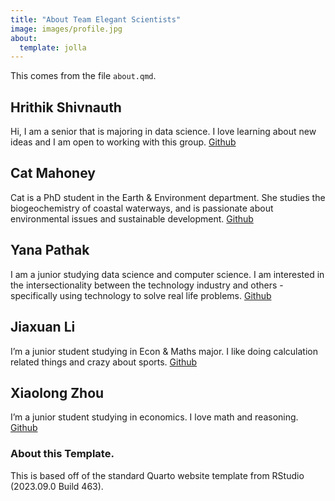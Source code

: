 ```yaml
---
title: "About Team Elegant Scientists"
image: images/profile.jpg
about:
  template: jolla
---
```



This comes from the file `about.qmd`.

## Hrithik Shivnauth 
Hi, I am a senior that is majoring in data science. I love learning about new ideas and I am open to working with this group. [Github](https://github.com/gshivnauth)

## Cat Mahoney
Cat is a PhD student in the Earth & Environment department. She studies the biogeochemistry of coastal waterways, and is passionate about environmental issues and sustainable development. [Github](https://github.com/catmah20)

## Yana Pathak
I am a junior studying data science and computer science. I am interested in the intersectionality between the technology industry and others - specifically using technology to solve real life problems. [Github](https://github.com/ypathak1)

## Jiaxuan Li
I'm a junior student studying in Econ & Maths major. I like doing calculation related things and crazy about sports.  [Github](https://github.com/Jiaxuan0201)

## Xiaolong Zhou
I'm a junior student studying in economics. I love math and reasoning. [Github](https://github.com/Xiaolong711)

<!-- Please leave in the information below -->

### About this Template.

This is based off of the standard Quarto website template from RStudio (2023.09.0 Build 463).
